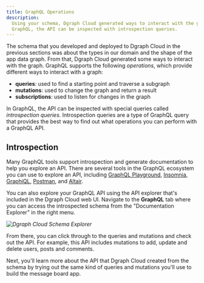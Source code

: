 ```yaml
---
title: GraphQL Operations
description:
  Using your schema, Dgraph Cloud generated ways to interact with the graph. In
  GraphQL, the API can be inspected with introspection queries.
---
```



<DgraphWIP />

The schema that you developed and deployed to Dgraph Cloud in the previous
sections was about the types in our domain and the shape of the app data graph.
From that, Dgraph Cloud generated some ways to interact with the graph. GraphQL
supports the following _operations_, which provide different ways to interact
with a graph:

- **queries**: used to find a starting point and traverse a subgraph
- **mutations**: used to change the graph and return a result
- **subscriptions**: used to listen for changes in the graph

In GraphQL, the API can be inspected with special queries called _introspection
queries_. Introspection queries are a type of GraphQL query that provides the
best way to find out what operations you can perform with a GraphQL API.

## Introspection

Many GraphQL tools support introspection and generate documentation to help you
explore an API. There are several tools in the GraphQL ecosystem you can use to
explore an API, including
[GraphQL Playground](https://github.com/prisma-labs/graphql-playground),
[Insomnia](https://insomnia.rest/),
[GraphiQL](https://github.com/graphql/graphiql),
[Postman](https://www.postman.com/graphql/), and
[Altair](https://github.com/imolorhe/altair).

You can also explore your GraphQL API using the API explorer that's included in
the Dgraph Cloud web UI. Navigate to the **GraphQL** tab where you can access
the introspected schema from the "Documentation Explorer" in the right menu.

_![Dgraph Cloud Schema Explorer](/images/dgraph/guides/message-board-app/dgraph-cloud-schema-explorer.png)_

From there, you can click through to the queries and mutations and check out the
API. For example, this API includes mutations to add, update and delete users,
posts and comments.

Next, you'll learn more about the API that Dgraph Cloud created from the schema
by trying out the same kind of queries and mutations you'll use to build the
message board app.
